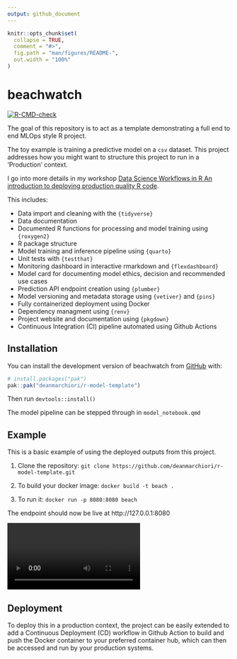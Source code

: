 ```yaml
---
output: github_document
---
```


<!-- README.md is generated from README.Rmd. Please edit that file -->

```r
knitr::opts_chunk$set(
  collapse = TRUE,
  comment = "#>",
  fig.path = "man/figures/README-",
  out.width = "100%"
)
```

# beachwatch

<!-- badges: start -->
[![R-CMD-check](https://github.com/deanmarchiori/r-model-template/actions/workflows/R-CMD-check.yaml/badge.svg)](https://github.com/deanmarchiori/r-model-template/actions/workflows/R-CMD-check.yaml)
<!-- badges: end -->

The goal of this repository is to act as a template demonstrating a full end to end MLOps style R project.   

The toy example is training a predictive model on a `csv` dataset. This project addresses how you might want to structure this project to run in a 'Production' context.  

I go into more details in my workshop [Data Science Workflows in R
An introduction to deploying production quality R code](https://datasciworkflows.netlify.app/).  

This includes: 

- Data import and cleaning with the `{tidyverse}`
- Data documentation  
- Documented R functions for processing and model training using `{roxygen2}`
- R package structure  
- Model training and inference pipeline using `{quarto}`
- Unit tests with `{testthat}`  
- Monitoring dashboard in interactive rmarkdown and `{flexdashboard}`
- Model card for documenting model ethics, decision and recommended use cases  
- Prediction API endpoint creation using `{plumber}`
- Model versioning and metadata storage using `{vetiver}` and `{pins}`  
- Fully containerized deployment using Docker 
- Dependency managment using `{renv}`
- Project website and documentation using `{pkgdown}`  
- Continuous Integration (CI) pipeline automated using Github Actions


## Installation

You can install the development version of beachwatch from [GitHub](https://github.com/) with:

``` r
# install.packages("pak")
pak::pak("deanmarchiori/r-model-template")
```

Then run `devtools::install()`  

The model pipeline can be stepped through in `model_notebook.qmd`  


## Example

This is a basic example of using the deployed outputs from this project. 

1. Clone the repository: `git clone https://github.com/deanmarchiori/r-model-template.git`  

2. To build your docker image: `docker build -t beach .`

3. To run it: `docker run -p 8080:8080 beach`

The endpoint should now be live at http://127.0.0.1:8080 

![](img/screenshot.webm)

## Deployment  

To deploy this in a production context, the project can be easily extended to add a Continuous Deployment (CD) workflow in Github Action to build and push the Docker container to your preferred container hub, which can then be accessed and run by your production systems.  


